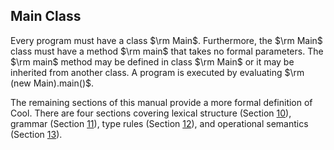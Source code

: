 == Main Class ==

Every program must have a class $\rm Main$. Furthermore, the $\rm Main$ class must have a method $\rm main$ that takes no formal parameters. The $\rm main$ method may be defined in class $\rm Main$ or it may be inherited from another class. A program is executed by evaluating $\rm (new Main).main()$.

The remaining sections of this manual provide a more formal definition of Cool. There are four sections covering lexical structure (Section [[Lexical Structure|10]]), grammar (Section [[Cool Syntax|11]]), type rules (Section [[Type Rules|12]]), and operational semantics (Section [[Operational Semantics|13]]).
